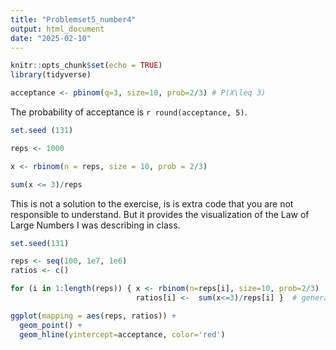 ```yaml
---
title: "Problemset5_number4"
output: html_document
date: "2025-02-10"
---
```


```r
knitr::opts_chunk$set(echo = TRUE)
library(tidyverse)
```

```r

acceptance <- pbinom(q=3, size=10, prob=2/3) # P(X\leq 3)

```

The probability of acceptance is `r round(acceptance, 5)`.

```r
set.seed (131) 

reps <- 1000

x <- rbinom(n = reps, size = 10, prob = 2/3)

sum(x <= 3)/reps
```


This is not a solution to the exercise, is is extra code that you are not responsible to understand. But it provides the visualization of the Law of Large Numbers I was describing in class.

```r
set.seed(131)

reps <- seq(100, 1e7, 1e6)
ratios <- c()

for (i in 1:length(reps)) { x <- rbinom(n=reps[i], size=10, prob=2/3)
                            ratios[i] <-  sum(x<=3)/reps[i] }  # generate reps of our binomial rv

ggplot(mapping = aes(reps, ratios)) +
  geom_point() + 
  geom_hline(yintercept=acceptance, color='red')
```

